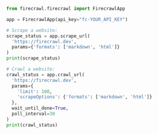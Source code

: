 ```python Python
from firecrawl.firecrawl import FirecrawlApp

app = FirecrawlApp(api_key="fc-YOUR_API_KEY")

# Scrape a website:
scrape_status = app.scrape_url(
  'https://firecrawl.dev', 
  params={'formats': ['markdown', 'html']}
)
print(scrape_status)

# Crawl a website:
crawl_status = app.crawl_url(
  'https://firecrawl.dev', 
  params={
    'limit': 100, 
    'scrapeOptions': {'formats': ['markdown', 'html']}
  }, 
  wait_until_done=True, 
  poll_interval=30
)
print(crawl_status)
```
